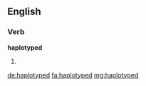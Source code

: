 ==English==

===Verb===
'''haplotyped'''

# {{en-past of|haplotype}}

[[de:haplotyped]]
[[fa:haplotyped]]
[[mg:haplotyped]]